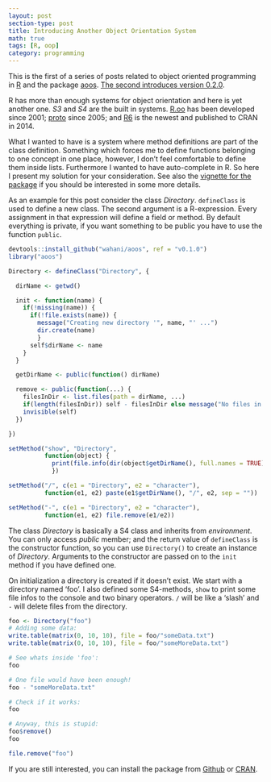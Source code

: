 ```yaml
---
layout: post
section-type: post
title: Introducing Another Object Orientation System
math: true
tags: [R, oop]
category: programming
---
```


This is the first of a series of posts related to object oriented programming in [R](https://cran.r-project.org/) and the package [aoos](https://cran.r-project.org/package=aoos).
[The second introduces version 0.2.0]({% post_url 2015-05-08-Introducing-Another-Object-Orientation-System-2 %}).

R has more than enough systems for object orientation and here is yet another one. *S3* and *S4* are the built in systems. [R.oo](http://cran.r-project.org/web/packages/R.oo/index.html) has been developed since 2001; [proto](http://cran.r-project.org/web/packages/proto/index.html) since 2005; and [R6](http://cran.r-project.org/web/packages/R6/index.html) is the newest and published to CRAN in 2014.

What I wanted to have is a system where method definitions are part of the class definition. Something which forces me to define functions belonging to one concept in one place, however, I don't feel comfortable to define them inside lists. Furthermore I wanted to have auto-complete in R. So here I present my solution for your consideration. See also the [vignette for the package](http://wahani.github.io/aoos/vignettes/Introduction.html) if you should be interested in some more details.

As an example for this post consider the class *Directory*. `defineClass` is used to define a new class. The second argument is a R-expression. Every assignment in that expression will define a field or method. By default everything is private, if you want something to be public you have to use the function `public`.

```r
devtools::install_github("wahani/aoos", ref = "v0.1.0")
library("aoos")

Directory <- defineClass("Directory", {

  dirName <- getwd()

  init <- function(name) {
    if(!missing(name)) {
      if(!file.exists(name)) {
        message("Creating new directory '", name, "' ...")
        dir.create(name)
        }
      self$dirName <- name
    }
  }

  getDirName <- public(function() dirName)

  remove <- public(function(...) {
    filesInDir <- list.files(path = dirName, ...)
    if(length(filesInDir)) self - filesInDir else message("No files in directory!")
    invisible(self)
  })

})

setMethod("show", "Directory",
          function(object) {
            print(file.info(dir(object$getDirName(), full.names = TRUE))[c("size", "mtime")])
            })

setMethod("/", c(e1 = "Directory", e2 = "character"),
          function(e1, e2) paste(e1$getDirName(), "/", e2, sep = ""))

setMethod("-", c(e1 = "Directory", e2 = "character"),
          function(e1, e2) file.remove(e1/e2))

```

The class *Directory* is basically a S4 class and inherits from *environment*. You can only access *public* member; and the return value of `defineClass` is the constructor function, so you can use `Directory()` to create an instance of *Directory*. Arguments to the constructor are passed on to the `init` method if you have defined one.

On initialization a directory is created if it doesn't exist. We start with a directory named 'foo'. I also defined some S4-methods, `show` to print some file infos to the console and two binary operators. `/` will be like a 'slash' and `-` will delete files from the directory.

```r
foo <- Directory("foo")
# Adding some data:
write.table(matrix(0, 10, 10), file = foo/"someData.txt")
write.table(matrix(0, 10, 10), file = foo/"someMoreData.txt")

# See whats inside 'foo':
foo

# One file would have been enough!
foo - "someMoreData.txt"

# Check if it works:
foo

# Anyway, this is stupid:
foo$remove()
foo

```

```r
file.remove("foo")
```

If you are still interested, you can install the package from [Github](https://github.com/wahani/aoos) or [CRAN](http://cran.r-project.org/web/packages/aoos/index.html).
